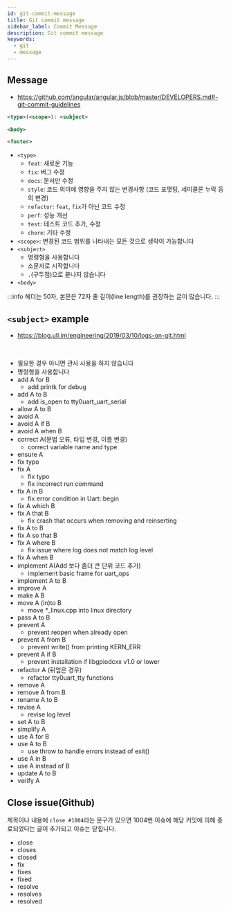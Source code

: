 ```yaml
---
id: git-commit-message
title: Git commit message
sidebar_label: Commit Message
description: Git commit message
keywords:
  - git
  - message
---
```


## Message

- https://github.com/angular/angular.js/blob/master/DEVELOPERS.md#-git-commit-guidelines

```xml
<type>(<scope>): <subject>

<body>

<footer>
```

- `<type>`
  - `feat`: 새로운 기능
  - `fix`: 버그 수정
  - `docs`: 문서만 수정
  - `style`: 코드 의미에 영향을 주지 않는 변경사항 (코드 포맷팅, 세미콜론 누락 등의 변경)
  - `refactor`: `feat`, `fix`가 아닌 코드 수정
  - `perf`: 성능 개선
  - `test`: 테스트 코드 추가, 수정
  - `chore`: 기타 수정
- `<scope>`: 변경된 코드 범위를 나타내는 모든 것으로 생략이 가능합니다
- `<subject>`
  - 명령형을 사용합니다
  - 소문자로 시작합니다
  - `.`(구두점)으로 끝나지 않습니다
- `<body>`

:::info
헤더는 50자, 본문은 72자 줄 길이(line length)를 권장하는 글이 많습니다.
:::

## `<subject>` example

- https://blog.ull.im/engineering/2019/03/10/logs-on-git.html

<br />

- 필요한 경우 아니면 관사 사용을 하지 않습니다
- 명령형을 사용합니다
- add A for B
  - add printk for debug
- add A to B
  - add is_open to tty0uart_uart_serial
- allow A to B
- avoid A
- avoid A if B
- avoid A when B
- correct A(문법 오류, 타입 변경, 이름 변경)
  - correct variable name and type
- ensure A
- fix typo
- fix A
  - fix typo
  - fix incorrect run command
- fix A in B
  - fix error condition in Uart::begin
- fix A which B
- fix A that B
  - fix crash that occurs when removing and reinserting
- fix A to B
- fix A so that B
- fix A where B
  - fix issue where log does not match log level
- fix A when B
- implement A(Add 보다 좀더 큰 단위 코드 추가)
  - implement basic frame for uart_ops
- implement A to B
- improve A
- make A B
- move A (in)to B
  - move \*\_linux.cpp into linux directory
- pass A to B
- prevent A
  - prevent reopen when already open
- prevent A from B
  - prevent write() from printing KERN_ERR
- prevent A if B
  - prevent installation if libgpiodcxx v1.0 or lower
- refactor A (뒤엎은 경우)
  - refactor tty0uart_tty functions
- remove A
- remove A from B
- rename A to B
- revise A
  - revise log level
- set A to B
- simplify A
- use A for B
- use A to B
  - use throw to handle errors instead of exit()
- use A in B
- use A instead of B
- update A to B
- verify A

## Close issue(Github)

제목이나 내용에 `close #1004`라는 문구가 있으면 1004번 이슈에 해당 커밋에 의해 종료되었다는 글이 추가되고 이슈는 닫힙니다.

- close
- closes
- closed
- fix
- fixes
- fixed
- resolve
- resolves
- resolved
